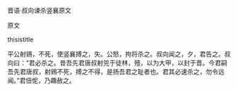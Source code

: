 


晋语·叔向谏杀竖襄原文

原文

thisistitle

平公射鴳，不死，使竖襄搏之，失。公怒，拘将杀之。叔向闻之，夕，君告之。叔向曰：“君必杀之。昔吾先君唐叔射兕于徒林，殪，以为大甲，以封于晋。今君嗣吾先君唐叔，射鴳不死，搏之不得，是扬吾君之耻者也。君其必速杀之，勿令远闻。”君忸怩，乃趣赦之。


